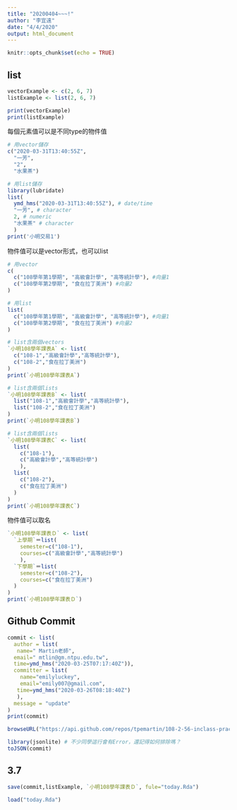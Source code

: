 ```yaml
---
title: "20200404~~~!"
author: "李宜遠"
date: "4/4/2020"
output: html_document
---
```


```r
knitr::opts_chunk$set(echo = TRUE)
```

## list

```r
vectorExample <- c(2, 6, 7)
listExample <- list(2, 6, 7)

print(vectorExample)
print(listExample)
```

每個元素值可以是不同type的物件值
```r
# 用vector儲存
c("2020-03-31T13:40:55Z",
  "一芳",
  "2",
  "水果茶")

# 用list儲存
library(lubridate)
list(
  ymd_hms("2020-03-31T13:40:55Z"), # date/time
  "一芳", # character
  2, # numeric
  "水果茶" # character
  )
print('小明交易1')
```

物件值可以是vector形式，也可以list
```r
# 用vector
c(
  c("108學年第1學期", "高級會計學", "高等統計學"), #向量1
  c("108學年第2學期", "食在拉丁美洲") #向量2
)
```

```r
# 用list
list(
  c("108學年第1學期", "高級會計學", "高等統計學"), #向量1
  c("108學年第2學期", "食在拉丁美洲") #向量2
)
```
```r
# list含兩個vectors
`小明108學年課表A` <- list(
  c("108-1","高級會計學","高等統計學"),
  c("108-2","食在拉丁美洲")
)
print(`小明108學年課表A`)
```

```r
# list含兩個lists
`小明108學年課表B` <- list(
  list("108-1","高級會計學","高等統計學"),
  list("108-2","食在拉丁美洲")
)
print(`小明108學年課表B`)
```


```r
# list含兩個lists
`小明108學年課表C` <- list(
  list(
    c("108-1"),
    c("高級會計學","高等統計學")
    ),
  list(
    c("108-2"),
    c("食在拉丁美洲")
  )
)
print(`小明108學年課表C`)
```


物件值可以取名
```r
`小明108學年課表Ｄ` <- list(
  `上學期`＝list(
    semester=c("108-1"),
    courses=c("高級會計學","高等統計學")
    ),
  `下學期`＝list(
    semester=c("108-2"),
    courses=c("食在拉丁美洲")
  )
)
print(`小明108學年課表Ｄ`)
```


## Github Commit

```r
commit <- list(
  author = list(
   name=" Martin老師",
  email=" mtlin@gm.ntpu.edu.tw",
  time=ymd_hms("2020-03-25T07:17:40Z")),
  committer = list(
    name="emilyluckey",
    email="emily007@gmail.com",
   time=ymd_hms("2020-03-26T08:18:40Z")
   ),
  message = "update"
)
print(commit)
```






```r
browseURL("https://api.github.com/repos/tpemartin/108-2-56-inclass-practice/commits") 
```


```r
library(jsonlite) # 不少同學這行會有Error，還記得如何排除嗎？
toJSON(commit)
```









## 3.7

```r
save(commit,listExample, `小明108學年課表Ｄ`, fule="today.Rda")
```

```r
load("today.Rda")
```

```r

```

```r

```




